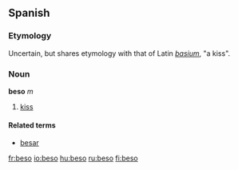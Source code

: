 ==Spanish==
===Etymology===
Uncertain, but shares etymology with that of Latin ''[[basium]]'', "a kiss".

===Noun===
'''beso''' ''m''
# [[kiss]]

====Related terms====
*[[besar]]

[[fr:beso]]
[[io:beso]]
[[hu:beso]]
[[ru:beso]]
[[fi:beso]]